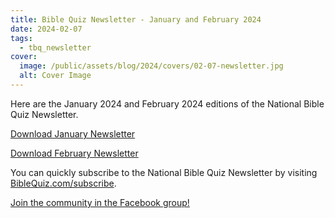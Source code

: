 ```yaml
---
title: Bible Quiz Newsletter - January and February 2024
date: 2024-02-07
tags:
  - tbq_newsletter
cover:
  image: /public/assets/blog/2024/covers/02-07-newsletter.jpg
  alt: Cover Image
---
```


Here are the January 2024 and February 2024 editions of the National Bible Quiz Newsletter.

<a href="https://biblequiz.com/assets/blog/2024/01-newsletter.pdf" class="btn btn-primary">Download January Newsletter</a>

<a href="https://biblequiz.com/assets/blog/2024/02-newsletter.pdf" class="btn btn-primary">Download February Newsletter</a>

You can quickly subscribe to the National Bible Quiz Newsletter by visiting [BibleQuiz.com/subscribe](https://biblequiz.com/subscribe/).

[Join the community in the Facebook group!](https://www.facebook.com/groups/agbiblequiz)
